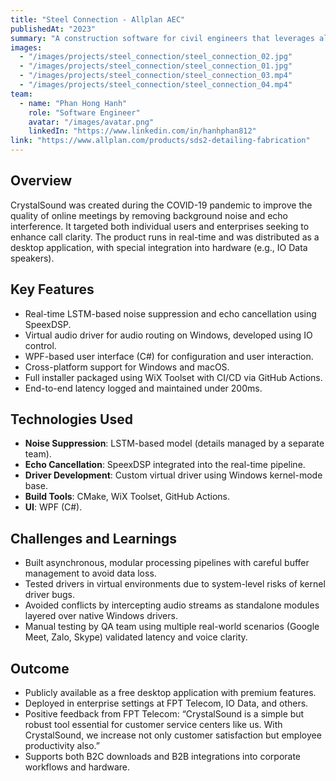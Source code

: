 ```yaml
---
title: "Steel Connection - Allplan AEC"
publishedAt: "2023"
summary: "A construction software for civil engineers that leverages algorithms to instantly generate steel joint connections with a single scan, significantly reducing the time required for rebar assembly."
images:
  - "/images/projects/steel_connection/steel_connection_02.jpg"
  - "/images/projects/steel_connection/steel_connection_01.jpg"
  - "/images/projects/steel_connection/steel_connection_03.mp4"
  - "/images/projects/steel_connection/steel_connection_04.mp4"
team:
  - name: "Phan Hong Hanh"
    role: "Software Engineer"
    avatar: "/images/avatar.png"
    linkedIn: "https://www.linkedin.com/in/hanhphan812"
link: "https://www.allplan.com/products/sds2-detailing-fabrication"
---
```


## Overview

CrystalSound was created during the COVID-19 pandemic to improve the quality of online meetings by removing background noise and echo interference. It targeted both individual users and enterprises seeking to enhance call clarity. The product runs in real-time and was distributed as a desktop application, with special integration into hardware (e.g., IO Data speakers).

## Key Features

- Real-time LSTM-based noise suppression and echo cancellation using SpeexDSP.
- Virtual audio driver for audio routing on Windows, developed using IO control.
- WPF-based user interface (C#) for configuration and user interaction.
- Cross-platform support for Windows and macOS.
- Full installer packaged using WiX Toolset with CI/CD via GitHub Actions.
- End-to-end latency logged and maintained under 200ms.

## Technologies Used

- **Noise Suppression**: LSTM-based model (details managed by a separate team).
- **Echo Cancellation**: SpeexDSP integrated into the real-time pipeline.
- **Driver Development**: Custom virtual driver using Windows kernel-mode base.
- **Build Tools**: CMake, WiX Toolset, GitHub Actions.
- **UI**: WPF (C#).

## Challenges and Learnings

- Built asynchronous, modular processing pipelines with careful buffer management to avoid data loss.
- Tested drivers in virtual environments due to system-level risks of kernel driver bugs.
- Avoided conflicts by intercepting audio streams as standalone modules layered over native Windows drivers.
- Manual testing by QA team using multiple real-world scenarios (Google Meet, Zalo, Skype) validated latency and voice clarity.

## Outcome

- Publicly available as a free desktop application with premium features.
- Deployed in enterprise settings at FPT Telecom, IO Data, and others.
- Positive feedback from FPT Telecom: “CrystalSound is a simple but robust tool essential for customer service centers like us. With CrystalSound, we increase not only customer satisfaction but employee productivity also.”
- Supports both B2C downloads and B2B integrations into corporate workflows and hardware.